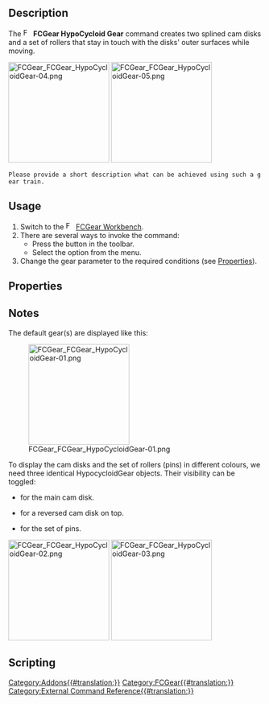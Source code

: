 {{UnfinishedDocu}}
<languages/>

{{Docnav
|[[FCGear_LanternGear|LanternGear]]
|[[FCGear_GearConnector|GearConnector]]
|[[FCGear_Workbench|FCGear]]
|IconL=FCGear_LanternGear.svg
|IconR=FCGear_GearConnector.svg
|IconC=FCGear_workbench_icon.svg
}}

{{GuiCommand
|Name=FCGear HypoCycloidGear
|MenuLocation=Gear → HypoCycloid Gear
|Workbenches=[[FCGear_Workbench|FCGear]]
|Shortcut=None
|Version=1.0
|SeeAlso=
}}

==Description==

The [[File:FCGear_HypoCycloidGear.svg|16px]] '''FCGear HypoCycloid Gear''' command creates two splined cam disks and a set of rollers that stay in touch with the disks' outer surfaces while moving.

[[Image:FCGear_FCGear_HypoCycloidGear-04.png|200px]] [[Image:FCGear_FCGear_HypoCycloidGear-05.png|200px]]
{{Caption|Left: Hypocycloid gear. Right: Gear and transparently displayed also provided reversed gear and set of rollers}}

 Please provide a short description what can be achieved using such a gear train.

==Usage==

# Switch to the [[Image:FCGear_workbench_icon.svg|16px]] [[FCGear_Workbench|FCGear Workbench]].
# There are several ways to invoke the command:
#* Press the {{Button|[[File:FCGear_HypoCycloidGear.svg|16px]] [[FCGear_HypoCycloidGear|HypoCycloid Gear]]}} button in the toolbar.
#* Select the {{MenuCommand|Gear → [[File:FCGear_HypoCycloidGear.svg|16px]] HypoCycloid Gear}} option from the menu.
# Change the gear parameter to the required conditions (see [[#Properties|Properties]]).

==Properties==

==Notes==

The default gear(s) are displayed like this:

[[Image:FCGear_FCGear_HypoCycloidGear-01.png|200px]]

To display the cam disks and the set of rollers (pins) in different colours, we need three identical HypocycloidGear objects. Their visibility can be toggled:
* {{PropertyData|show_disk0|Bool}} for the main cam disk.
* {{PropertyData|show_disk1|Bool}} for a reversed cam disk on top.
* {{PropertyData|show_pins|Bool}} for the set of pins.

[[Image:FCGear_FCGear_HypoCycloidGear-02.png|200px]] [[Image:FCGear_FCGear_HypoCycloidGear-03.png|200px]]
{{Caption|Left: HypocycloidGear objects as created. Right: Objects repositioned to get a better view on each object}}

==Scripting==


{{Docnav
|[[FCGear_LanternGear|LanternGear]]
|[[FCGear_GearConnector|GearConnector]]
|[[FCGear_Workbench|FCGear]]
|IconL=FCGear_LanternGear.svg
|IconR=FCGear_GearConnector.svg
|IconC=FCGear_workbench_icon.svg
}}

[[Category:Addons{{#translation:}}]]
[[Category:FCGear{{#translation:}}]]
[[Category:External Command Reference{{#translation:}}]]